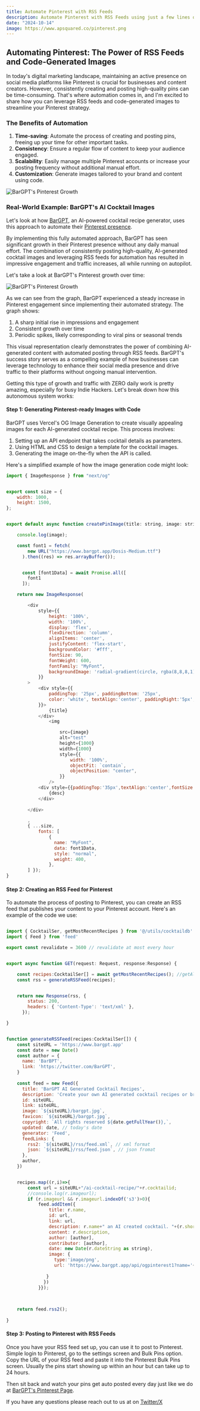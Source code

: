 ```yaml
---
title: Automate Pinterest with RSS Feeds
description: Automate Pinterest with RSS Feeds using just a few lines of code and Vercel OG image generation
date: "2024-10-14"
image: https://www.apsquared.co/pinterest.png
---
```



## Automating Pinterest: The Power of RSS Feeds and Code-Generated Images

In today's digital marketing landscape, maintaining an active presence on social media platforms like Pinterest is crucial for businesses and content creators. However, consistently creating and posting high-quality pins can be time-consuming. That's where automation comes in, and I'm excited to share how you can leverage RSS feeds and code-generated images to streamline your Pinterest strategy.

### The Benefits of Automation

1. **Time-saving**: Automate the process of creating and posting pins, freeing up your time for other important tasks.
2. **Consistency**: Ensure a regular flow of content to keep your audience engaged.
3. **Scalability**: Easily manage multiple Pinterest accounts or increase your posting frequency without additional manual effort.
4. **Customization**: Generate images tailored to your brand and content using code.

![BarGPT's Pinterest Growth](https://www.apsquared.co/pinterest.png)


### Real-World Example: BarGPT's AI Cocktail Images

Let's look at how [BarGPT](https://bargpt.app), an AI-powered cocktail recipe generator, uses this approach to automate their [Pinterest presence](https://www.pinterest.com/bargptapp/cocktails-created-by-ai/).

By implementing this fully automated approach, BarGPT has seen significant growth in their Pinterest presence without any daily manual effort. The combination of consistently posting high-quality, AI-generated cocktail images and leveraging RSS feeds for automation has resulted in impressive engagement and traffic increases, all while running on autopilot.

Let's take a look at BarGPT's Pinterest growth over time:

![BarGPT's Pinterest Growth](https://www.apsquared.co/pinterest-graph.png)

As we can see from the graph, BarGPT experienced a steady increase in Pinterest engagement since implementing their automated strategy. The graph shows:

1. A sharp initial rise in impressions and engagement
2. Consistent growth over time
3. Periodic spikes, likely corresponding to viral pins or seasonal trends

This visual representation clearly demonstrates the power of combining AI-generated content with automated posting through RSS feeds. BarGPT's success story serves as a compelling example of how businesses can leverage technology to enhance their social media presence and drive traffic to their platforms without ongoing manual intervention.

Getting this type of growth and traffic with ZERO daily work is pretty amazing, especially for busy Indie Hackers. Let's break down how this autonomous system works:

#### Step 1: Generating Pinterest-ready Images with Code

BarGPT uses Vercel's OG Image Generation to create visually appealing images for each AI-generated cocktail recipe. This process involves:

1. Setting up an API endpoint that takes cocktail details as parameters.
2. Using HTML and CSS to design a template for the cocktail images.
3. Generating the image on-the-fly when the API is called.

Here's a simplified example of how the image generation code might look:


```javascript
import { ImageResponse } from "next/og"


export const size = {
    width: 1000,
    height: 1500,
};


export default async function createPinImage(title: string, image: string, desc: string): Promise<ImageResponse> {

    console.log(image);

    const font1 = fetch(
        new URL("https://www.bargpt.app/Dosis-Medium.ttf")
      ).then((res) => res.arrayBuffer());


      const [font1Data] = await Promise.all([
        font1
      ]);

    return new ImageResponse(

        <div
            style={{
                height: '100%',
                width: '100%',
                display: 'flex',
                flexDirection: 'column',
                alignItems: 'center',
                justifyContent: 'flex-start',
                backgroundColor: '#fff',
                fontSize: 90,
                fontWeight: 600,
                fontFamily: "MyFont",
                backgroundImage: 'radial-gradient(circle, rgba(8,8,8,1) 50%, rgba(67,69,73,1) 100%)'
            }}
        >
            <div style={{
                paddingTop: '25px', paddingBottom: '25px',
                color: 'white', textAlign:'center', paddingRight:'5px', paddingLeft:'5px',
            }}>
                {title}
            </div>
                <img

                    src={image}
                    alt="test"
                    height={1000}
                    width={1000}
                    style={{
                        width: '100%',
                        objectFit: `contain`,
                        objectPosition: "center",
                    }}
                />
            <div style={{paddingTop:'35px',textAlign:'center',fontSize:'54px',color:'white',paddingRight:'5px', paddingLeft:'5px',}}>
                {desc}
            </div>
           
        </div>

        ,
        { ...size,
            fonts: [
                {
                  name: "MyFont",
                  data: font1Data,
                  style: "normal",
                  weight: 400,
                },
        ] });
} 

```

#### Step 2: Creating an RSS Feed for Pinterest

To automate the process of posting to Pinterest, you can create an RSS feed that publishes your content to your Pinterest account. Here's an example of the code we use:

```javascript

import { CocktailSer, getMostRecentRecipes } from '@/utils/cocktaildb'
import { Feed } from 'feed'

export const revalidate = 3600 // revalidate at most every hour


export async function GET(request: Request, response:Response) {

    const recipes:CocktailSer[] = await getMostRecentRecipes(); //getAllCocktails();
    const rss = generateRSSFeed(recipes);


    return new Response(rss, {
        status: 200,
        headers: { 'Content-Type': 'text/xml' },
      });

}


function generateRSSFeed(recipes:CocktailSer[]) {
    const siteURL = 'https://www.bargpt.app'
    const date = new Date()
    const author = {
      name: 'BarBPT',
      link: 'https://twitter.com/BarGPT',
    }
  
    const feed = new Feed({
      title: 'BarGPT AI Generated Cocktail Recipes',
      description: 'Create your own AI generated cocktail recipes or browse through thousands of new innovative cocktails.',
      id: siteURL,
      link: siteURL,
      image: `${siteURL}/bargpt.jpg`,
      favicon: `${siteURL}/bargpt.jpg`,
      copyright: `All rights reserved ${date.getFullYear()},`,
      updated: date, // today's date
      generator: 'Feed',
      feedLinks: {
        rss2: `${siteURL}/rss/feed.xml`, // xml format
        json: `${siteURL}/rss/feed.json`, // json fromat
      },
      author,
    })


    recipes.map((r,i)=>{
        const url = siteURL+"/ai-cocktail-recipe/"+r.cocktailid;
        //console.log(r.imageurl);
        if (r.imageurl && r.imageurl.indexOf('s3')>0){
            feed.addItem({
                title: r.name,
                id: url,
                link: url,
                description: r.name+" an AI created cocktail. "+(r.shortsummary?r.shortsummary:""),
                content: r.description,
                author: [author],
                contributor: [author],
                date: new Date(r.dateString as string),
                image: {
                  type:'image/png',
                  url: 'https://www.bargpt.app/api/ogpinterest1?name='+encodeURIComponent(r.name)+'&amp;image='+encodeURIComponent(r.imageurl)+"&amp;desc="+encodeURIComponent(r.shortsummary)
       
               }
              })
            }});
        
 

    return feed.rss2();
 
}
```

#### Step 3: Posting to Pinterest with RSS Feeds

Once you have your RSS feed set up, you can use it to post to Pinterest. Simple login to Pinterest, go to the settings screen and Bulk Pins option.
Copy the URL of your RSS feed and paste it into the Pinterest Bulk Pins screen.  Usually the pins start showing up within an hour but can take up to 24 hours.

Then sit back and watch your pins get auto posted every day just like we do at [BarGPT's Pinterest Page](https://www.pinterest.com/bargptapp/cocktails-created-by-ai/).

If you have any questions please reach out to us at on [Twitter/X](https://x.com/APSquaredDev)
